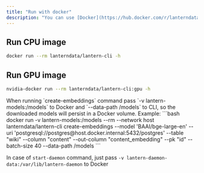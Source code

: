 ```yaml
---
title: "Run with docker"
description: "You can use [Docker](https://hub.docker.com/r/lanterndata/lantern-cli/tags) image to quickly run Lantern CLI with docker."
---
```



## Run CPU image
```bash
docker run --rm lanterndata/lantern-cli -h
```

## Run GPU image
```bash
nvidia-docker run --rm lanterndata/lantern-cli:gpu -h
```

<Note>
When running `create-embeddings` command pass `-v lantern-models:/models` to Docker and `--data-path /models` to CLI, so the downloaded models will persist in a Docker volume.
Example:
```bash
docker run -v lantern-models:/models --rm --network host lanterndata/lantern-cli create-embeddings --model 'BAAI/bge-large-en' --uri 'postgresql://postgres@host.docker.internal:5432/postgres' --table "wiki" --column "content" --out-column "content_embedding" --pk "id" --batch-size 40 --data-path /models
```

In case of `start-daemon` command, just pass `-v lantern-daemon-data:/var/lib/lantern-daemon` to Docker
</Note>
